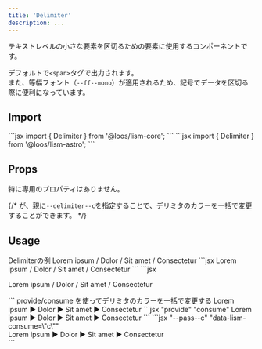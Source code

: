 ```yaml
---
title: 'Delimiter'
description: ...
---
```



テキストレベルの小さな要素を区切るための要素に使用するコンポーネントです。

デフォルトで`<span>`タグで出力されます。  
また、等幅フォント（<PropBadge type="cssvar">`--ff--mono`</PropBadge>）が適用されるため、記号でデータを区切る際に便利になっています。

## Import
<Preview>
	<PreviewCode slot='tab' label='React'>
```jsx
import { Delimiter } from '@loos/lism-core';
```
	</PreviewCode>
	<PreviewCode slot='tab' label='Astro'>
```jsx
import { Delimiter } from '@loos/lism-astro';
```
	</PreviewCode>
</Preview>



## Props

特に専用のプロパティはありません。

{/* が、親に<PropBadge type="cssvar">`--delimiter--c`</PropBadge>を指定することで、デリミタのカラーを一括で変更することができます。 */}


## Usage

<Preview>
	<PreviewTitle>Delimiterの例</PreviewTitle>
	<PreviewArea resize p={20}>
		<Text>
			<span>Lorem ipsum</span>
			<Delimiter> / </Delimiter>
			<span>Dolor</span>
			<Delimiter> / </Delimiter>
			<span>Sit amet</span>
			<Delimiter> / </Delimiter>
			<span>Consectetur</span>
		</Text>
	</PreviewArea>
	<PreviewCode slot="tab" label="React, Astro">
	```jsx
	<Text>
		<span>Lorem ipsum</span>
		<Delimiter> / </Delimiter>
		<span>Dolor</span>
		<Delimiter> / </Delimiter>
		<span>Sit amet</span>
		<Delimiter> / </Delimiter>
		<span>Consectetur</span>
	</Text>
	```
	</PreviewCode>
	<PreviewCode slot="tab" label="HTML">
	```jsx
	<p>
		<span>Lorem ipsum</span>
		<span class="e--delimiter"> / </span>
		<span>Dolor</span>
		<span class="e--delimiter"> / </span>
		<span>Sit amet</span>
		<span class="e--delimiter"> / </span>
		<span>Consectetur</span>
	</p>
	```
	</PreviewCode>
</Preview>


<Preview>
	<PreviewTitle>provide/consume を使ってデリミタのカラーを一括で変更する</PreviewTitle>
	<PreviewArea resize p={20}>
		<Cluster gap={20} provide={{c: 'accent'}}>
			<span >Lorem ipsum</span>
			<Delimiter consume="c">▶</Delimiter>
			<span >Dolor</span>
			<Delimiter consume="c">▶</Delimiter>
			<span >Sit amet</span>
			<Delimiter consume="c">▶</Delimiter>
			<span >Consectetur</span>
		</Cluster>
	</PreviewArea>
	<PreviewCode slot="tab" label="React, Astro">
	```jsx "provide" "consume"
	<Cluster gap={20} provide={{c: 'accent'}}>
		<span >Lorem ipsum</span>
		<Delimiter consume="c">▶</Delimiter>
		<span >Dolor</span>
		<Delimiter consume="c">▶</Delimiter>
		<span >Sit amet</span>
		<Delimiter consume="c">▶</Delimiter>
		<span >Consectetur</span>
	</Cluster>
	```
	</PreviewCode>
	<PreviewCode slot="tab" label="HTML">
	```jsx "--pass--c" "data-lism-consume=\"c\""
	<div class="l--flex l--flex--cluster -gap:20" style="--pass--c:var(--accent)">
		<span>Lorem ipsum</span>
		<span class="e--delimiter" data-lism-consume="c">▶</span>
		<span>Dolor</span>
		<span class="e--delimiter" data-lism-consume="c">▶</span>
		<span>Sit amet</span>
		<span class="e--delimiter" data-lism-consume="c">▶</span>
		<span>Consectetur</span>
	</div>
	```
	</PreviewCode>
</Preview>
